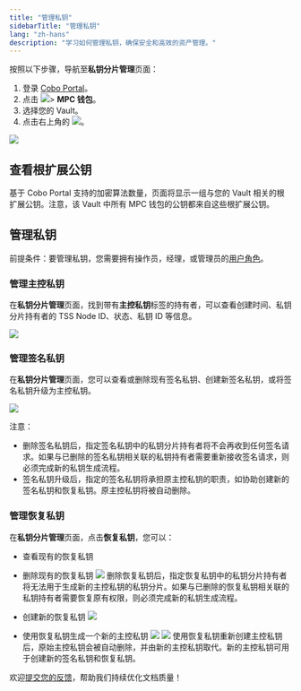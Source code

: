 ```yaml
---
title: "管理私钥"
sidebarTitle: "管理私钥"
lang: "zh-hans"
description: "学习如何管理私钥，确保安全和高效的资产管理。"
---
```


按照以下步骤，导航至**私钥分片管理**页面：

1. 登录 [Cobo Portal](https://portal.cobo.com/login)。
2. 点击 <img src="/cn/images/mpc-wallet/wallets-icon.svg" className="icon"></img>> **MPC 钱包**。
3. 选择您的 Vault。
4. 点击右上角的 <img src="/cn/images/mpc-wallet/manage-key-share-group.svg" className="icon"></img>。

<img src="/cn/images/mpc-wallet/manage-key-share-groups.png" className="screenshot_full_screen"/>


## 查看根扩展公钥
基于 Cobo Portal 支持的加密算法数量，页面将显示一组与您的 Vault 相关的根扩展公钥。注意，该 Vault 中所有 MPC 钱包的公钥都来自这些根扩展公钥。

## 管理私钥

<Note>前提条件：要管理私钥，您需要拥有操作员，经理，或管理员的[用户角色](/cn/portal/organization/roles-and-permissions)。</Note>

### 管理主控私钥
在**私钥分片管理**页面，找到带有**主控私钥**标签的持有者，可以查看创建时间、私钥分片持有者的 TSS Node ID、状态、私钥 ID 等信息。

<img src="/cn/images/mpc-wallet/manage-main-key.png" className="screenshot_modal"/>

### 管理签名私钥

在**私钥分片管理**页面，您可以查看或删除现有签名私钥、创建新签名私钥，或将签名私钥升级为主控私钥。

<img src="/cn/images/mpc-wallet/manage-signing-keys.png" className="screenshot_modal"/>

注意：
- 删除签名私钥后，指定签名私钥中的私钥分片持有者将不会再收到任何签名请求。如果与已删除的签名私钥相关联的私钥持有者需要重新接收签名请求，则必须完成新的私钥生成流程。
- 签名私钥升级后，指定的签名私钥将承担原主控私钥的职责，如协助创建新的签名私钥和恢复私钥。原主控私钥将被自动删除。

### 管理恢复私钥

在**私钥分片管理**页面，点击**恢复私钥**，您可以：
- 查看现有的恢复私钥
- 删除现有的恢复私钥
    <img src="/cn/images/mpc-wallet/delete-recovery-group.png" className="screenshot_modal"/>
    <Info>删除恢复私钥后，指定恢复私钥中的私钥分片持有者将无法用于生成新的主控私钥的私钥分片。如果与已删除的恢复私钥相关联的私钥持有者需要恢复原有权限，则必须完成新的私钥生成流程。</Info>

- 创建新的恢复私钥
    <img src="/cn/images/mpc-wallet/create-new-recovery-group.png" className="screenshot_modal"/>

- 使用恢复私钥生成一个新的主控私钥
    <img src="/cn/images/mpc-wallet/recover-main-group.png" className="screenshot_modal"/>
    <img src="/cn/images/mpc-wallet/recover-new-main-group-config.png" className="screenshot_modal"/>
    <Info>使用恢复私钥重新创建主控私钥后，原始主控私钥会被自动删除，并由新的主控私钥取代。新的主控私钥可用于创建新的签名私钥和恢复私钥。</Info>

<Tip>欢迎[提交您的反馈](https://forms.zohopublic.com/cobo/form/DocumentFeedbackForm/formperma/QvLOhxJv1_JMsJ-1dleZ8Itb_7rzN-LtgvsDdxosoVI?referrername=manuals)，帮助我们持续优化文档质量！</Tip>